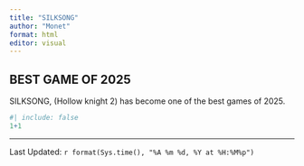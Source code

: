 ```yaml
---
title: "SILKSONG"
author: "Monet"
format: html
editor: visual
---
```


## BEST GAME OF 2025

SILKSONG, (Hollow knight 2) has become one of the best games of 2025.

```r
#| include: false
1+1
```

------------------------------------------------------------------------

Last Updated: `r format(Sys.time(), "%A %m %d, %Y at %H:%M%p")`
